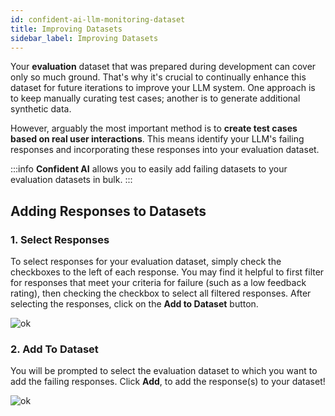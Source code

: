 ```yaml
---
id: confident-ai-llm-monitoring-dataset
title: Improving Datasets
sidebar_label: Improving Datasets
---
```


Your **evaluation** dataset that was prepared during development can cover only so much ground. That's why it's crucial to continually enhance this dataset for future iterations to improve your LLM system. One approach is to keep manually curating test cases; another is to generate additional synthetic data.

However, arguably the most important method is to **create test cases based on real user interactions**. This means identify your LLM's failing responses and incorporating these responses into your evaluation dataset.

:::info
**Confident AI** allows you to easily add failing datasets to your evaluation datasets in bulk.
:::

## Adding Responses to Datasets

### 1. Select Responses

To select responses for your evaluation dataset, simply check the checkboxes to the left of each response. You may find it helpful to first filter for responses that meet your criteria for failure (such as a low feedback rating), then checking the checkbox to select all filtered responses. After selecting the responses, click on the **Add to Dataset** button.

![ok](https://confident-bucket.s3.amazonaws.com/selecting_events.svg)

### 2. Add To Dataset

You will be prompted to select the evaluation dataset to which you want to add the failing responses. Click **Add**, to add the response(s) to your dataset!

![ok](https://confident-bucket.s3.amazonaws.com/adding_to_dataset.svg)

